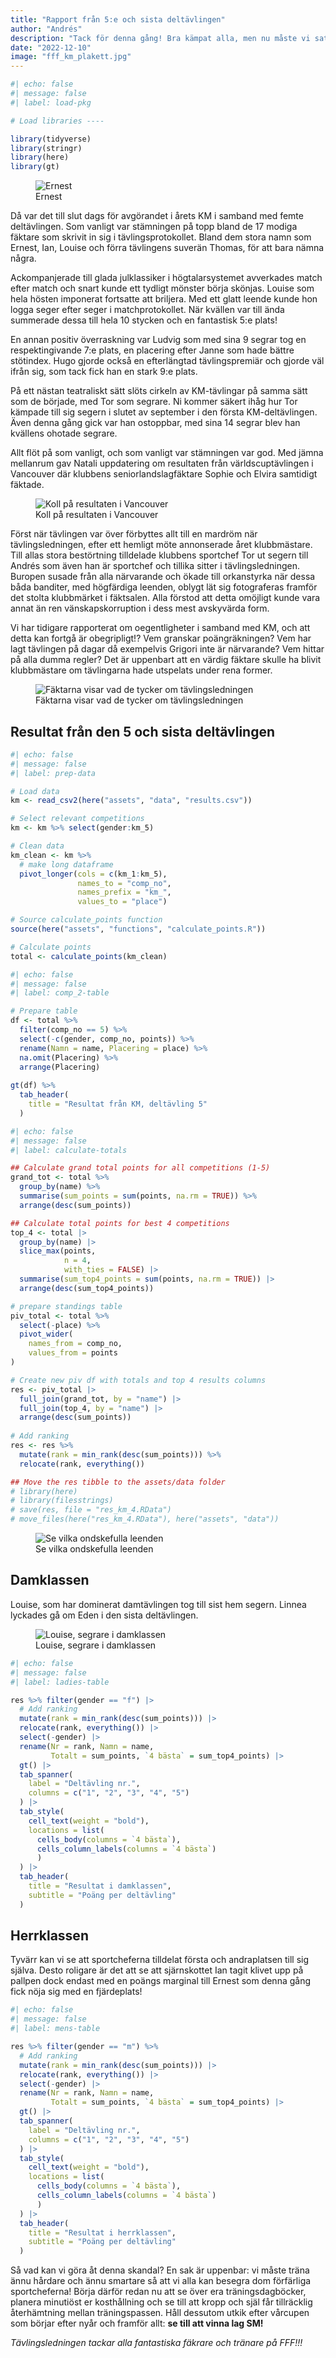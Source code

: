 ```yaml
---
title: "Rapport från 5:e och sista deltävlingen"
author: "Andrés"
description: "Tack för denna gång! Bra kämpat alla, men nu måste vi satsa ännu hårdare!"
date: "2022-12-10"
image: "fff_km_plakett.jpg"
---
```


```r
#| echo: false
#| message: false
#| label: load-pkg

# Load libraries ----

library(tidyverse)
library(stringr)
library(here)
library(gt)
```

![Ernest](ernest.jpg)

Då var det till slut dags för avgörandet i årets KM i samband med femte deltävlingen. Som vanligt var stämningen på topp bland de 17 modiga fäktare som skrivit in sig i tävlingsprotokollet. Bland dem stora namn som Ernest, Ian, Louise och förra tävlingens suverän Thomas, för att bara nämna några.

Ackompanjerade till glada julklassiker i högtalarsystemet avverkades match efter match och snart kunde ett tydligt mönster börja skönjas. Louise som hela hösten imponerat fortsatte att briljera. Med ett glatt leende kunde hon logga seger efter seger i matchprotokollet. När kvällen var till ända summerade dessa till hela 10 stycken och en fantastisk 5:e plats!

En annan positiv överraskning var Ludvig som med sina 9 segrar tog en respektingivande 7:e plats, en placering efter Janne som hade bättre stötindex. Hugo gjorde också en efterlängtad tävlingspremiär och gjorde väl ifrån sig, som tack fick han en stark 9:e plats.

På ett nästan teatraliskt sätt slöts cirkeln av KM-tävlingar på samma sätt som de började, med Tor som segrare. Ni kommer säkert ihåg hur Tor kämpade till sig segern i slutet av september i den första KM-deltävlingen. Även denna gång gick var han ostoppbar, med sina 14 segrar blev han kvällens ohotade segrare.

Allt flöt på som vanligt, och som vanligt var stämningen var god. Med jämna mellanrum gav Natali uppdatering om resultaten från världscuptävlingen i Vancouver där klubbens seniorlandslagfäktare Sophie och Elvira samtidigt fäktade.

![Koll på resultaten i Vancouver](natali_linnea.jpg)

Först när tävlingen var över förbyttes allt till en mardröm när tävlingsledningen, efter ett hemligt möte annonserade året klubbmästare. Till allas stora bestörtning tilldelade klubbens sportchef Tor ut segern till Andrés som även han är sportchef och tillika sitter i tävlingsledningen. Buropen susade från alla närvarande och ökade till orkanstyrka när dessa båda banditer, med högfärdiga leenden, oblygt lät sig fotograferas framför det stolta klubbmärket i fäktsalen. Alla förstod att detta omöjligt kunde vara annat än ren vänskapskorruption i dess mest avskyvärda form.

Vi har tidigare rapporterat om oegentligheter i samband med KM, och att detta kan fortgå är obegripligt!? Vem granskar poängräkningen? Vem har lagt tävlingen på dagar då exempelvis Grigori inte är närvarande? Vem hittar på alla dumma regler? Det är uppenbart att en värdig fäktare skulle ha blivit klubbmästare om tävlingarna hade utspelats under rena former.

![Fäktarna visar vad de tycker om tävlingsledningen](ernest_linnea.jpg)

## Resultat från den 5 och sista deltävlingen

```r
#| echo: false
#| message: false
#| label: prep-data

# Load data
km <- read_csv2(here("assets", "data", "results.csv"))

# Select relevant competitions
km <- km %>% select(gender:km_5)

# Clean data
km_clean <- km %>%
  # make long dataframe
  pivot_longer(cols = c(km_1:km_5), 
               names_to = "comp_no",
               names_prefix = "km_",
               values_to = "place")

# Source calculate_points function
source(here("assets", "functions", "calculate_points.R"))

# Calculate points
total <- calculate_points(km_clean)

```

```r
#| echo: false
#| message: false
#| label: comp_2-table

# Prepare table
df <- total %>% 
  filter(comp_no == 5) %>% 
  select(-c(gender, comp_no, points)) %>%
  rename(Namn = name, Placering = place) %>% 
  na.omit(Placering) %>% 
  arrange(Placering)
  
gt(df) %>% 
  tab_header(
    title = "Resultat från KM, deltävling 5"
  )
```

```r
#| echo: false
#| message: false
#| label: calculate-totals

## Calculate grand total points for all competitions (1-5)
grand_tot <- total %>% 
  group_by(name) %>%
  summarise(sum_points = sum(points, na.rm = TRUE)) %>% 
  arrange(desc(sum_points))

## Calculate total points for best 4 competitions
top_4 <- total |>  
  group_by(name) |> 
  slice_max(points, 
            n = 4,
            with_ties = FALSE) |> 
  summarise(sum_top4_points = sum(points, na.rm = TRUE)) |>  
  arrange(desc(sum_top4_points))

# prepare standings table
piv_total <- total %>%
  select(-place) %>% 
  pivot_wider(
    names_from = comp_no, 
    values_from = points
)

# Create new piv df with totals and top 4 results columns
res <- piv_total |> 
  full_join(grand_tot, by = "name") |> 
  full_join(top_4, by = "name") |> 
  arrange(desc(sum_points))
  
# Add ranking
res <- res %>% 
  mutate(rank = min_rank(desc(sum_points))) %>% 
  relocate(rank, everything())

## Move the res tibble to the assets/data folder
# library(here)
# library(filesstrings)
# save(res, file = "res_km_4.RData")
# move_files(here("res_km_4.RData"), here("assets", "data"))
```

![Se vilka ondskefulla leenden](tor_andres_km_2022.jpg)

## Damklassen

Louise, som har dominerat damtävlingen tog till sist hem segern. Linnea lyckades gå om Eden i den sista deltävlingen.

![Louise, segrare i damklassen](louise_saf_2022.jpg)

```r
#| echo: false
#| message: false
#| label: ladies-table

res %>% filter(gender == "f") |>  
  # Add ranking
  mutate(rank = min_rank(desc(sum_points))) |>  
  relocate(rank, everything()) |> 
  select(-gender) |> 
  rename(Nr = rank, Namn = name, 
         Totalt = sum_points, `4 bästa` = sum_top4_points) |>  
  gt() |>  
  tab_spanner(
    label = "Deltävling nr.",
    columns = c("1", "2", "3", "4", "5")
  ) |> 
  tab_style(
    cell_text(weight = "bold"),
    locations = list(
      cells_body(columns = `4 bästa`),
      cells_column_labels(columns = `4 bästa`)
      ) 
  ) |> 
  tab_header(
    title = "Resultat i damklassen",
    subtitle = "Poäng per deltävling"
  )
```

## Herrklassen

Tyvärr kan vi se att sportcheferna tilldelat första och andraplatsen till sig själva. Desto roligare är det att se att sjärnskottet Ian tagit klivet upp på pallpen dock endast med en poängs marginal till Ernest som denna gång fick nöja sig med en fjärdeplats!

```r
#| echo: false
#| message: false
#| label: mens-table

res %>% filter(gender == "m") %>% 
  # Add ranking
  mutate(rank = min_rank(desc(sum_points))) |>  
  relocate(rank, everything()) |> 
  select(-gender) |> 
  rename(Nr = rank, Namn = name, 
         Totalt = sum_points, `4 bästa` = sum_top4_points) |>  
  gt() |>  
  tab_spanner(
    label = "Deltävling nr.",
    columns = c("1", "2", "3", "4", "5")
  ) |> 
  tab_style(
    cell_text(weight = "bold"),
    locations = list(
      cells_body(columns = `4 bästa`),
      cells_column_labels(columns = `4 bästa`)
      ) 
  ) |> 
  tab_header(
    title = "Resultat i herrklassen",
    subtitle = "Poäng per deltävling"
  )
```

Så vad kan vi göra åt denna skandal? En sak är uppenbar: vi måste träna ännu hårdare och ännu smartare så att vi alla kan besegra dom förfärliga sportcheferna! Börja därför redan nu att se över era träningsdagböcker, planera minutiöst er kosthållning och se till att kropp och själ får tillräcklig återhämtning mellan träningspassen. Håll dessutom utkik efter vårcupen som börjar efter nyår och framför allt: **se till att vinna lag SM!**

*Tävlingsledningen tackar alla fantastiska fäkrare och tränare på FFF!!!*
